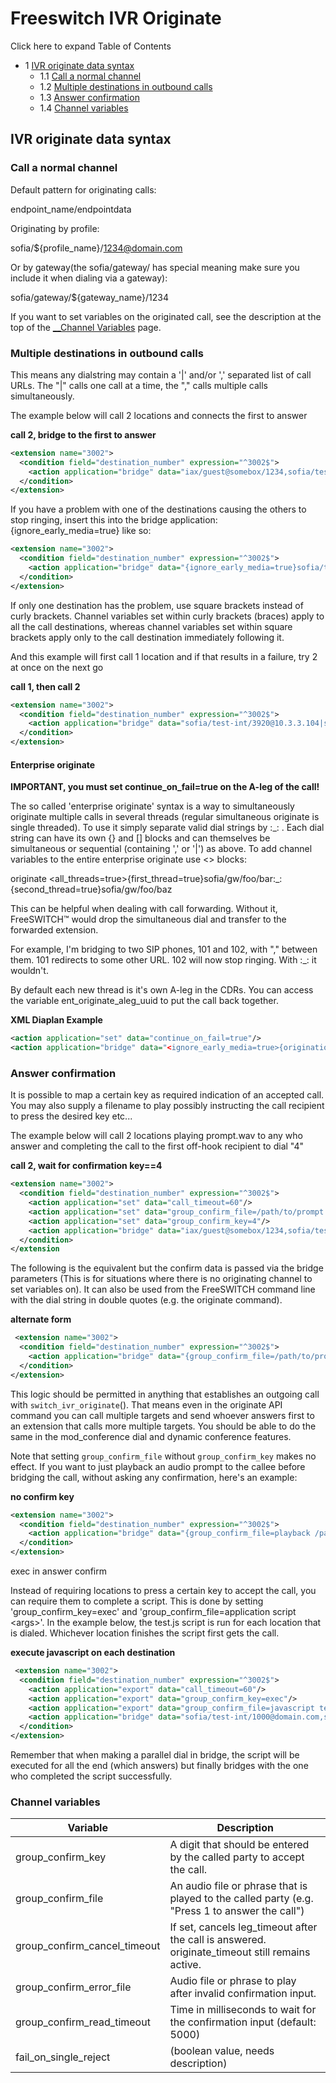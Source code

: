 
# Freeswitch IVR Originate 

 

Click here to expand Table of Contents

* 1 [IVR originate data syntax](#ivr-originate-data-syntax)  
   * 1.1 [Call a normal channel](#call-a-normal-channel)  
   * 1.2 [Multiple destinations in outbound calls](#multiple-destinations-in-outbound-calls)  
   * 1.3 [Answer confirmation](#answer-confirmation)  
   * 1.4 [Channel variables](#channel-variables)

## IVR originate data syntax

### Call a normal channel

Default pattern for originating calls:

endpoint_name/endpointdata

Originating by profile:

sofia/${profile_name}/1234@domain.com

Or by gateway(the sofia/gateway/ has special meaning make sure you include it when dialing via a gateway):

sofia/gateway/${gateway_name}/1234

If you want to set variables on the originated call, see the description at the top of the [\_\_Channel Variables](./Variables-Archive/x__Channel-Variables_1048892.mdx#--) page.

### Multiple destinations in outbound calls

This means any dialstring may contain a '|' and/or ',' separated list of call URLs. The "|" calls one call at a time, the "," calls multiple calls simultaneously.

The example below will call 2 locations and connects the first to answer

**call 2, bridge to the first to answer**

```xml
<extension name="3002">
  <condition field="destination_number" expression="^3002$">
    <action application="bridge" data="iax/guest@somebox/1234,sofia/test-int/1000@somehost"/>
  </condition>
</extension>
```

If you have a problem with one of the destinations causing the others to stop ringing, insert this into the bridge application: {ignore_early_media=true} like so:

```xml
<extension name="3002">
  <condition field="destination_number" expression="^3002$">
    <action application="bridge" data="{ignore_early_media=true}sofia/test-int/1001@somebox,sofia/test-int/1000@somehost"/>
  </condition>
</extension>
```

If only one destination has the problem, use square brackets instead of curly brackets. Channel variables set within curly brackets (braces) apply to all the call destinations, whereas channel variables set within square brackets apply only to the call destination immediately following it.

And this example will first call 1 location and if that results in a failure, try 2 at once on the next go

**call 1, then call 2**

```xml
<extension name="3002">
  <condition field="destination_number" expression="^3002$">
    <action application="bridge" data="sofia/test-int/3920@10.3.3.104|sofia/test-int/3910@10.3.3.104,sofia/test-int/3920@10.3.3.104"/>
  </condition>
</extension>
```

#### Enterprise originate

  
**IMPORTANT, you must set continue\_on\_fail=true on the A-leg of the call!**

The so called 'enterprise originate' syntax is a way to simultaneously originate multiple calls in several threads (regular simultaneous originate is single threaded). To use it simply separate valid dial strings by :\_: . Each dial string can have its own {} and \[\] blocks and can themselves be simultaneous or sequential (containing ',' or '|') as above. To add channel variables to the entire enterprise originate use &lt;> blocks:

originate &lt;all_threads=true>{first_thread=true}sofia/gw/foo/bar:_:{second_thread=true}sofia/gw/foo/baz

This can be helpful when dealing with call forwarding. Without it, FreeSWITCH™ would drop the simultaneous dial and transfer to the forwarded extension.

For example, I'm bridging to two SIP phones, 101 and 102, with "," between them. 101 redirects to some other URL. 102 will now stop ringing. With :\_: it wouldn't.

By default each new thread is it's own A-leg in the CDRs. You can access the variable ent\_originate\_aleg\_uuid to put the call back together.

**XML Diaplan Example**

```xml
<action application="set" data="continue_on_fail=true"/> 
<action application="bridge" data="<ignore_early_media=true>{origination_caller_id_number=18005551212}sofia/internal/18004441212@192.168.0.10:5060:_:{origination_caller_id_number=18005551213}sofia/internal/18004441213@192.168.0.11:5060"/>
```

### Answer confirmation

It is possible to map a certain key as required indication of an accepted call. You may also supply a filename to play possibly instructing the call recipient to press the desired key etc...

The example below will call 2 locations playing prompt.wav to any who answer and completing the call to the first off-hook recipient to dial "4"

**call 2, wait for confirmation key==4**

```xml
<extension name="3002">
  <condition field="destination_number" expression="^3002$">
    <action application="set" data="call_timeout=60"/>
    <action application="set" data="group_confirm_file=/path/to/prompt.wav"/>
    <action application="set" data="group_confirm_key=4"/>
    <action application="bridge" data="iax/guest@somebox/1234,sofia/test-int/1000@somehost"/>
  </condition>
</extension
```

  
The following is the equivalent but the confirm data is passed via the bridge parameters (This is for situations where there is no originating channel to set variables on). It can also be used from the FreeSWITCH command line with the dial string in double quotes (e.g. the originate command).

**alternate form**

```xml
 <extension name="3002">
  <condition field="destination_number" expression="^3002$">
    <action application="bridge" data="{group_confirm_file=/path/to/prompt.wav,group_confirm_key=4,call_timeout=60} iax/guest@somebox/1234,sofia/test-int/1000@somehost"/>
  </condition>
</extension>
```

This logic should be permitted in anything that establishes an outgoing call with `switch_ivr_originate`(). That means even in the originate API command you can call multiple targets and send whoever answers first to an extension that calls more multiple targets. You should be able to do the same in the mod\_conference dial and dynamic conference features.

Note that setting `group_confirm_file` without `group_confirm_key` makes no effect. If you want to just playback an audio prompt to the callee before bridging the call, without asking any confirmation, here's an example:

**no confirm key**

```xml
<extension name="3002">
  <condition field="destination_number" expression="^3002$">
    <action application="bridge" data="{group_confirm_file=playback /path/to/prompt.wav,group_confirm_key=exec,call_timeout=60} iax/guest@somebox/1234,sofia/test-int/1000@somehost"/>
  </condition>
</extension> 
```

exec in answer confirm

Instead of requiring locations to press a certain key to accept the call, you can require them to complete a script. This is done by setting 'group\_confirm\_key=exec' and 'group\_confirm\_file=application script &lt;args>'. In the example below, the test.js script is run for each location that is dialed. Whichever location finishes the script first gets the call.

**execute javascript on each destination**

```xml
 <extension name="3002">
  <condition field="destination_number" expression="^3002$">
    <action application="export" data="call_timeout=60"/>
    <action application="export" data="group_confirm_key=exec"/>
    <action application="export" data="group_confirm_file=javascript test.js arg1 arg2"/>
    <action application="bridge" data="sofia/test-int/1000@domain.com,sofia/test-int/1001@mydomain.com"/>
  </condition>
</extension>
```

Remember that when making a parallel dial in bridge, the script will be executed for all the end (which answers) but finally bridges with the one who completed the script successfully.

### Channel variables

| Variable                        | Description                                                                                       |
| ------------------------------- | ------------------------------------------------------------------------------------------------- |
| group\_confirm\_key             | A digit that should be entered by the called party to accept the call.                            |
| group\_confirm\_file            | An audio file or phrase that is played to the called party (e.g. "Press 1 to answer the call")    |
| group\_confirm\_cancel\_timeout | If set, cancels leg\_timeout after the call is answered. originate\_timeout still remains active. |
| group\_confirm\_error\_file     | Audio file or phrase to play after invalid confirmation input.                                    |
| group\_confirm\_read\_timeout   | Time in milliseconds to wait for the confirmation input (default: 5000)                           |
| fail\_on\_single\_reject        | (boolean value, needs description)                                                                |
  
  

